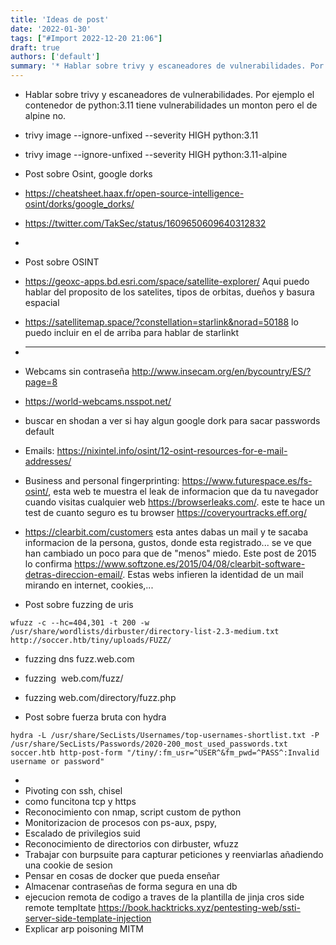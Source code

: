 ```yaml
---
title: 'Ideas de post'
date: '2022-01-30'
tags: ["#Import 2022-12-20 21:06"]
draft: true
authors: ['default']
summary: '* Hablar sobre trivy y escaneadores de vulnerabilidades. Por ejemplo el contenedor de python:3.11 ti'
---
```


* Hablar sobre trivy y escaneadores de vulnerabilidades. Por ejemplo el contenedor de python:3.11 tiene vulnerabilidades un monton pero el de alpine no.
* trivy image --ignore-unfixed --severity HIGH python:3.11
* trivy image --ignore-unfixed --severity HIGH python:3.11-alpine
* Post sobre Osint, google dorks
* https://cheatsheet.haax.fr/open-source-intelligence-osint/dorks/google_dorks/
* https://twitter.com/TakSec/status/1609650609640312832
* 
* Post sobre OSINT
* https://geoxc-apps.bd.esri.com/space/satellite-explorer/ Aqui puedo hablar del proposito de los satelites, tipos de orbitas, dueños y basura espacial
* https://satellitemap.space/?constellation=starlink&norad=50188 lo puedo incluir en el de arriba para hablar de starlinkt
* ----
* Webcams sin contraseña http://www.insecam.org/en/bycountry/ES/?page=8
* https://world-webcams.nsspot.net/
* buscar en shodan a ver si hay algun google dork para sacar passwords default
* Emails: https://nixintel.info/osint/12-osint-resources-for-e-mail-addresses/
* Business and personal fingerprinting: https://www.futurespace.es/fs-osint/, esta web te muestra el leak de informacion que da tu navegador cuando visitas cualquier web https://browserleaks.com/. este te hace un test de cuanto seguro es tu browser https://coveryourtracks.eff.org/
* https://clearbit.com/customers esta antes dabas un mail y te sacaba informacion de la persona, gustos, donde esta registrado... se ve que han cambiado un poco para que de "menos" miedo. Este post de 2015 lo confirma https://www.softzone.es/2015/04/08/clearbit-software-detras-direccion-email/. Estas webs infieren la identidad de un mail mirando en internet, cookies,...

* Post sobre fuzzing de uris


```
wfuzz -c --hc=404,301 -t 200 -w /usr/share/wordlists/dirbuster/directory-list-2.3-medium.txt http://soccer.htb/tiny/uploads/FUZZ/
```
* fuzzing dns fuzz.web.com
* fuzzing  web.com/fuzz/
* fuzzing web.com/directory/fuzz.php

* Post sobre fuerza bruta con hydra


```
hydra -L /usr/share/SecLists/Usernames/top-usernames-shortlist.txt -P /usr/share/SecLists/Passwords/2020-200_most_used_passwords.txt soccer.htb http-post-form "/tiny/:fm_usr=^USER^&fm_pwd=^PASS^:Invalid username or password"
```
* 
* Pivoting con ssh, chisel
* como funcitona tcp y https
* Reconocimiento con nmap, script custom de python
* Monitorizacion de procesos con ps-aux, pspy,
* Escalado de privilegios suid
* Reconocimiento de directorios con dirbuster, wfuzz
* Trabajar con burpsuite para capturar peticiones y reenviarlas añadiendo una cookie de sesion
* Pensar en cosas de docker que pueda enseñar
* Almacenar contraseñas de forma segura en una db
* ejecucion remota de codigo a traves de la plantilla de jinja cros side remote templtate https://book.hacktricks.xyz/pentesting-web/ssti-server-side-template-injection
* Explicar arp poisoning MITM
